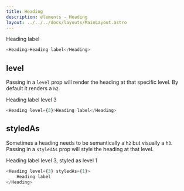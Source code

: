 ```yaml
---
title: Heading
description: elements - Heading
layout: ../../../docs/layouts/MainLayout.astro
---
```



<Heading>Heading label</Heading>

```javascript
<Heading>Heading label</Heading>
```

## level

Passing in a `level` prop will render the heading at that specific level.
By default it renders a `h2`.

<Heading level={3}>Heading label level 3</Heading>

```javascript
<Heading level={3}>Heading label</Heading>
```

## styledAs

Sometimes a heading needs to be semantically a `h2` but visually a `h3`.
Passing in a `styledAs` prop will style the heading at that level.

<Heading level={3} styledAs={1}>
	Heading label level 3, styled as level 1
</Heading>

```javascript
<Heading level={3} styledAs={1}>
	Heading label
</Heading>
```

